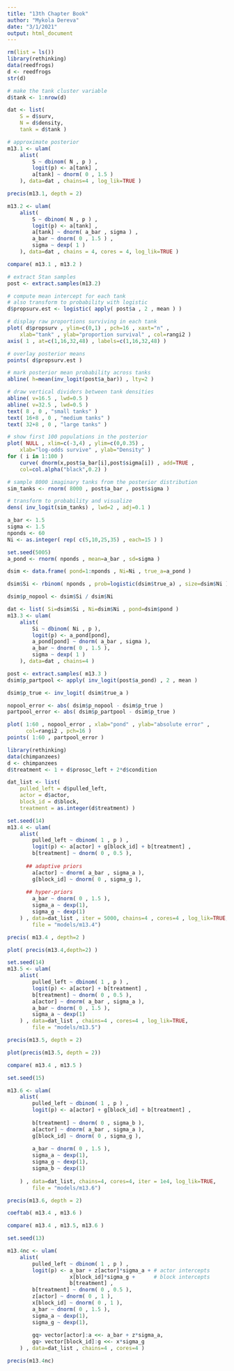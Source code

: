 ```yaml
---
title: "13th Chapter Book"
author: "Mykola Dereva"
date: "3/1/2021"
output: html_document
---
```


```r
rm(list = ls())
library(rethinking)
data(reedfrogs)
d <- reedfrogs
str(d)
```


```r
# make the tank cluster variable
d$tank <- 1:nrow(d)

dat <- list(
    S = d$surv,
    N = d$density,
    tank = d$tank )

# approximate posterior
m13.1 <- ulam(
    alist(
        S ~ dbinom( N , p ) ,
        logit(p) <- a[tank] ,
        a[tank] ~ dnorm( 0 , 1.5 )
    ), data=dat , chains=4 , log_lik=TRUE )
```


```r
precis(m13.1, depth = 2)
```


```r
m13.2 <- ulam(
    alist(
        S ~ dbinom( N , p ) ,
        logit(p) <- a[tank] ,
        a[tank] ~ dnorm( a_bar , sigma ) ,
        a_bar ~ dnorm( 0 , 1.5 ) ,
        sigma ~ dexp( 1 )
    ), data=dat , chains = 4, cores = 4, log_lik=TRUE )
```

```r
compare( m13.1 , m13.2 )

```



```r
# extract Stan samples
post <- extract.samples(m13.2)

# compute mean intercept for each tank
# also transform to probability with logistic
d$propsurv.est <- logistic( apply( post$a , 2 , mean ) )

# display raw proportions surviving in each tank
plot( d$propsurv , ylim=c(0,1) , pch=16 , xaxt="n" ,
    xlab="tank" , ylab="proportion survival" , col=rangi2 )
axis( 1 , at=c(1,16,32,48) , labels=c(1,16,32,48) )

# overlay posterior means
points( d$propsurv.est )

# mark posterior mean probability across tanks
abline( h=mean(inv_logit(post$a_bar)) , lty=2 )

# draw vertical dividers between tank densities
abline( v=16.5 , lwd=0.5 )
abline( v=32.5 , lwd=0.5 )
text( 8 , 0 , "small tanks" )
text( 16+8 , 0 , "medium tanks" )
text( 32+8 , 0 , "large tanks" )

```



```r
# show first 100 populations in the posterior
plot( NULL , xlim=c(-3,4) , ylim=c(0,0.35) ,
    xlab="log-odds survive" , ylab="Density" )
for ( i in 1:100 )
    curve( dnorm(x,post$a_bar[i],post$sigma[i]) , add=TRUE ,
    col=col.alpha("black",0.2) )

# sample 8000 imaginary tanks from the posterior distribution
sim_tanks <- rnorm( 8000 , post$a_bar , post$sigma )

# transform to probability and visualize
dens( inv_logit(sim_tanks) , lwd=2 , adj=0.1 )
```




```r
a_bar <- 1.5
sigma <- 1.5
nponds <- 60
Ni <- as.integer( rep( c(5,10,25,35) , each=15 ) )
```


```r
set.seed(5005)
a_pond <- rnorm( nponds , mean=a_bar , sd=sigma )

dsim <- data.frame( pond=1:nponds , Ni=Ni , true_a=a_pond )
```

```r
dsim$Si <- rbinom( nponds , prob=logistic(dsim$true_a) , size=dsim$Ni )

```


```r
dsim$p_nopool <- dsim$Si / dsim$Ni
```


```r
dat <- list( Si=dsim$Si , Ni=dsim$Ni , pond=dsim$pond )
m13.3 <- ulam(
    alist(
        Si ~ dbinom( Ni , p ),
        logit(p) <- a_pond[pond],
        a_pond[pond] ~ dnorm( a_bar , sigma ),
        a_bar ~ dnorm( 0 , 1.5 ),
        sigma ~ dexp( 1 )
    ), data=dat , chains=4 )
```


```r
post <- extract.samples( m13.3 )
dsim$p_partpool <- apply( inv_logit(post$a_pond) , 2 , mean )
```


```r
dsim$p_true <- inv_logit( dsim$true_a )
```


```r
nopool_error <- abs( dsim$p_nopool - dsim$p_true )
partpool_error <- abs( dsim$p_partpool - dsim$p_true )
```


```r
plot( 1:60 , nopool_error , xlab="pond" , ylab="absolute error" ,
      col=rangi2 , pch=16 )
points( 1:60 , partpool_error )
```





```r
library(rethinking)
data(chimpanzees)
d <- chimpanzees
d$treatment <- 1 + d$prosoc_left + 2*d$condition

dat_list <- list(
    pulled_left = d$pulled_left,
    actor = d$actor,
    block_id = d$block,
    treatment = as.integer(d$treatment) )


```

```r
set.seed(14)
m13.4 <- ulam(
    alist(
        pulled_left ~ dbinom( 1 , p ) ,
        logit(p) <- a[actor] + g[block_id] + b[treatment] ,
        b[treatment] ~ dnorm( 0 , 0.5 ),
        
      ## adaptive priors
        a[actor] ~ dnorm( a_bar , sigma_a ),
        g[block_id] ~ dnorm( 0 , sigma_g ),
      
      ## hyper-priors
        a_bar ~ dnorm( 0 , 1.5 ),
        sigma_a ~ dexp(1),
        sigma_g ~ dexp(1)
    ) , data=dat_list , iter = 5000, chains=4 , cores=4 , log_lik=TRUE,
        file = "models/m13.4")

```

```r
precis( m13.4 , depth=2 )
```


```r
plot( precis(m13.4,depth=2) )
```



```r
set.seed(14)
m13.5 <- ulam(
    alist(
        pulled_left ~ dbinom( 1 , p ) ,
        logit(p) <- a[actor] + b[treatment] ,
        b[treatment] ~ dnorm( 0 , 0.5 ),
        a[actor] ~ dnorm( a_bar , sigma_a ),
        a_bar ~ dnorm( 0 , 1.5 ),
        sigma_a ~ dexp(1)
    ) , data=dat_list , chains=4 , cores=4 , log_lik=TRUE,
        file = "models/m13.5")

```

```r
precis(m13.5, depth = 2)
```


```r
plot(precis(m13.5, depth = 2))
```


```r
compare( m13.4 , m13.5 )
```



```r
set.seed(15)

m13.6 <- ulam(
    alist(
        pulled_left ~ dbinom( 1 , p ) ,
        logit(p) <- a[actor] + g[block_id] + b[treatment] ,
        
        b[treatment] ~ dnorm( 0 , sigma_b ),
        a[actor] ~ dnorm( a_bar , sigma_a ),
        g[block_id] ~ dnorm( 0 , sigma_g ),
  
        a_bar ~ dnorm( 0 , 1.5 ),
        sigma_a ~ dexp(1),
        sigma_g ~ dexp(1),
        sigma_b ~ dexp(1)
        
    ) , data=dat_list, chains=4, cores=4, iter = 1e4, log_lik=TRUE,
        file = "models/m13.6")


```

```r
precis(m13.6, depth = 2)
```


```r
coeftab( m13.4 , m13.6 )
```

```r
compare( m13.4 , m13.5, m13.6 )
```

```r
set.seed(13)

m13.4nc <- ulam(
    alist(
        pulled_left ~ dbinom( 1 , p ) ,
        logit(p) <- a_bar + z[actor]*sigma_a + # actor intercepts
                    x[block_id]*sigma_g +      # block intercepts
                    b[treatment] ,
        b[treatment] ~ dnorm( 0 , 0.5 ),
        z[actor] ~ dnorm( 0 , 1 ),
        x[block_id] ~ dnorm( 0 , 1 ),
        a_bar ~ dnorm( 0 , 1.5 ),
        sigma_a ~ dexp(1),
        sigma_g ~ dexp(1),
        
        gq> vector[actor]:a <<- a_bar + z*sigma_a,
        gq> vector[block_id]:g <<- x*sigma_g
    ) , data=dat_list , chains=4 , cores=4 )
```

```r
precis(m13.4nc)
```



